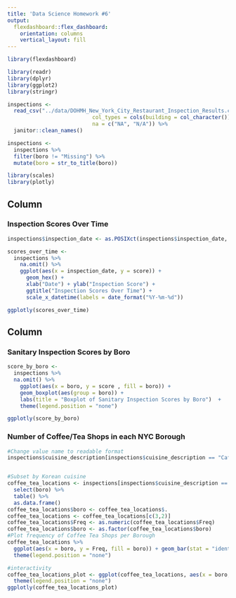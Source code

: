 ```yaml
---
title: 'Data Science Homework #6'
output: 
  flexdashboard::flex_dashboard:
    orientation: columns
    vertical_layout: fill
---
```


```r
library(flexdashboard)
```


```r
library(readr)
library(dplyr)
library(ggplot2)
library(stringr)

inspections <- 
  read_csv("../data/DOHMH_New_York_City_Restaurant_Inspection_Results.csv", 
                           col_types = cols(building = col_character()),
                           na = c("NA", "N/A")) %>%
  janitor::clean_names()

inspections <-
  inspections %>%
  filter(boro != "Missing") %>% 
  mutate(boro = str_to_title(boro))

library(scales)
library(plotly)

```

Column {data-width=650}
-----------------------------------------------------------------------

### Inspection Scores Over Time

```r
inspections$inspection_date <- as.POSIXct(inspections$inspection_date, format = "%Y-%m-%d")

scores_over_time <- 
  inspections %>%
    na.omit() %>%
    ggplot(aes(x = inspection_date, y = score)) +
      geom_hex() +
      xlab("Date") + ylab("Inspection Score") +
      ggtitle("Inspection Scores Over Time") +
      scale_x_datetime(labels = date_format("%Y-%m-%d"))

ggplotly(scores_over_time)

```

Column {data-width=350}
-----------------------------------------------------------------------

### Sanitary Inspection Scores by Boro

```r
score_by_boro <- 
  inspections %>% 
  na.omit() %>%
    ggplot(aes(x = boro, y = score , fill = boro)) + 
    geom_boxplot(aes(group = boro)) +
    labs(title = "Boxplot of Sanitary Inspection Scores by Boro")  + 
    theme(legend.position = "none")

ggplotly(score_by_boro)
```


### Number of Coffee/Tea Shops in each NYC Borough

```r
#Change value name to readable format
inspections$cuisine_description[inspections$cuisine_description == "CafÃ©/Coffee/Tea"] <- "Coffee/Tea"


#Subset by Korean cuisine
coffee_tea_locations <- inspections[inspections$cuisine_description == "Coffee/Tea",] %>%
  select(boro) %>%
  table() %>%
  as.data.frame()
coffee_tea_locations$boro <- coffee_tea_locations$.
coffee_tea_locations <- coffee_tea_locations[c(3,2)]
coffee_tea_locations$Freq <- as.numeric(coffee_tea_locations$Freq)
coffee_tea_locations$boro <- as.factor(coffee_tea_locations$boro)
#Plot frequency of Coffee Tea Shops per Borough
coffee_tea_locations %>%
  ggplot(aes(x = boro, y = Freq, fill = boro)) + geom_bar(stat = "identity") + labs(title = "Number of Coffee/Tea Shops in each NYC Borough", y = "Number of Shops", x = "Borough") + 
  theme(legend.position = "none")

#interactivity
coffee_tea_locations_plot <- ggplot(coffee_tea_locations, aes(x = boro, y = Freq, fill = boro)) + geom_bar(stat = "identity") + labs(title = "Number of Coffee/Tea Shops by Borough", y = "Count", x = "Borough") + 
  theme(legend.position = "none")
ggplotly(coffee_tea_locations_plot)
```